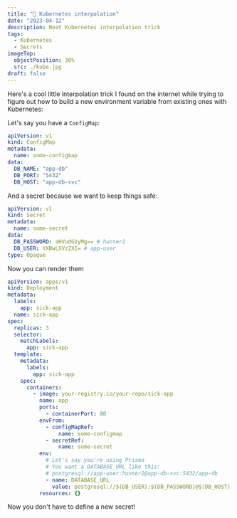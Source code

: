 ```yaml
---
title: "🐋 Kubernetes interpolation"
date: "2023-04-12"
description: Neat Kubernetes interpolation trick
tags:
  - Kubernetes
  - Secrets
imageTop:
  objectPosition: 30%
  src: ./kube.jpg
draft: false
---
```



Here's a cool little interpolation trick I found on the internet while trying to figure out how to build a new environment variable from existing ones with Kubernetes:

Let's say you have a `ConfigMap`:
```yaml {title: "configmap.yaml"}
apiVersion: v1
kind: ConfigMap
metadata:
  name: some-configmap
data:
  DB_NAME: "app-db"
  DB_PORT: "5432"
  DB_HOST: "app-db-svc"
```
And a secret because we want to keep things safe:
```yaml {title: "secret.yaml"}
apiVersion: v1
kind: Secret
metadata:
  name: some-secret
data:
  DB_PASSWORD: aHVudGVyMg== # hunter2
  DB_USER: YXBwLXVzZXI= # app-user
type: Opaque
```
Now you can render them 
```yaml {title: "deployment.yaml", h: "31,32"}
apiVersion: apps/v1
kind: Deployment
metadata:
  labels:
    app: sick-app
  name: sick-app
spec:
  replicas: 3
  selector:
    matchLabels:
      app: sick-app
  template:
    metadata:
      labels:
        app: sick-app
    spec:
      containers:
        - image: your-registry.io/your-repo/sick-app
          name: app
          ports:
            - containerPort: 80
          envFrom:
            - configMapRef:
                name: some-configmap
            - secretRef:
                name: some-secret
          env:
            # Let's say you're using Prisma
            # You want a DATABASE_URL like this:
            # postgresql://app-user:hunter2@app-db-svc:5432/app-db
            - name: DATABASE_URL
              value: postgresql://$(DB_USER):$(DB_PASSWORD)@$(DB_HOST):$(DB_PORT)/$(DB_NAME)
          resources: {}
```

Now you don't have to define a new secret!